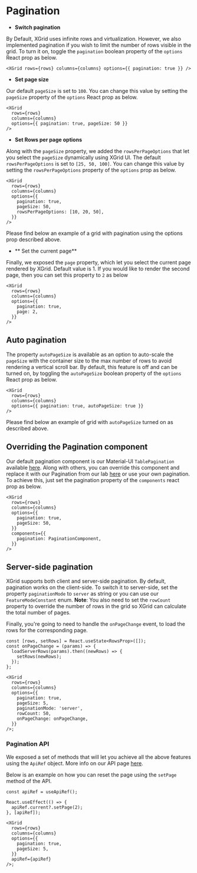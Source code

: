 
<Meta title="1. Docs/6. Pagination" component={XGrid} />

# Pagination

- **Switch pagination**

By Default, XGrid uses infinite rows and virtualization. However, we also implemented pagination if you wish to limit the number of rows visible in the grid.
To turn it on, toggle the `pagination` boolean property of the `options` React prop as below.

```tsx
<XGrid rows={rows} columns={columns} options={{ pagination: true }} />
```

- **Set page size**

Our default `pageSize` is set to `100`. You can change this value by setting the `pageSize` property of the `options` React prop as below.

```tsx
<XGrid
  rows={rows}
  columns={columns}
  options={{ pagination: true, pageSize: 50 }}
/>
```

- **Set Rows per page options**

Along with the `pageSize` property, we added the `rowsPerPageOptions` that let you select the `pageSize` dynamically using XGrid UI.
The default `rowsPerPageOptions` is set to `[25, 50, 100]`. You can change this value by setting the `rowsPerPageOptions` property of the `options` prop as below.

```tsx
<XGrid
  rows={rows}
  columns={columns}
  options={{
    pagination: true,
    pageSize: 50,
    rowsPerPageOptions: [10, 20, 50],
  }}
/>
```

Please find below an example of a grid with pagination using the options prop described above.

<SimplePaginationDemo />

- ** Set the current page**

Finally, we exposed the `page` property, which let you select the current page rendered by XGrid. Default value is 1.
If you would like to render the second page, then you can set this property to `2` as below

```tsx
<XGrid
  rows={rows}
  columns={columns}
  options={{
    pagination: true,
    page: 2,
  }}
/>
```

## Auto pagination

The property `autoPageSize` is available as an option to auto-scale the `pageSize` with the container size to the max number of rows to avoid rendering a vertical scroll bar.
By default, this feature is off and can be turned on, by toggling the `autoPageSize` boolean property of the `options` React prop as below.

```tsx
<XGrid
  rows={rows}
  columns={columns}
  options={{ pagination: true, autoPageSize: true }}
/>
```

Please find below an example of grid with `autoPageSize` turned on as described above.

<AutoPageSizeDemo />

## Overriding the Pagination component

Our default pagination component is our Material-UI `TablePagination` available [here](https://material-ui.com/api/table-pagination/).
Along with others, you can override this component and replace it with our Pagination from our lab [here](https://material-ui.com/components/pagination/)
or use your own pagination.
To achieve this, just set the pagination property of the `components` react prop as below.

```tsx
<XGrid
  rows={rows}
  columns={columns}
  options={{
    pagination: true,
    pageSize: 50,
  }}
  components={{
    pagination: PaginationComponent,
  }}
/>
```

<CustomPaginationDemo />

## Server-side pagination

XGrid supports both client and server-side pagination. By default, pagination works on the client-side. To switch it to server-side,
set the property `paginationMode` to `server` as string or you can use our `FeatureModeConstant` enum.
**Note**: You also need to set the `rowCount` property to override the number of rows in the grid so XGrid can calculate the total number of pages.

Finally, you're going to need to handle the `onPageChange` event, to load the rows for the corresponding page.

```tsx
const [rows, setRows] = React.useState<RowsProp>([]);
const onPageChange = (params) => {
  loadServerRows(params).then((newRows) => {
    setRows(newRows);
  });
};

<XGrid
  rows={rows}
  columns={columns}
  options={{
    pagination: true,
    pageSize: 5,
    paginationMode: 'server',
    rowCount: 50,
    onPageChange: onPageChange,
  }}
/>;
```

<ServerPaginationDemo />

### Pagination API

We exposed a set of methods that will let you achieve all the above features using the `ApiRef` object. More info on our API page [here](??).

Below is an example on how you can reset the page using the `setPage` method of the API.

```tsx
const apiRef = useApiRef();

React.useEffect(() => {
  apiRef.current?.setPage(2);
}, [apiRef]);

<XGrid
  rows={rows}
  columns={columns}
  options={{
    pagination: true,
    pageSize: 5,
  }}
  apiRef={apiRef}
/>;
```

<SetPageDemo />
